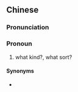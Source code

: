 ==Chinese==
{{zh-forms|s=什么样|type=21}}

===Pronunciation===
{{zh-pron
|m=shénmeyàng
|c=sam6 mo1 joeng6
|cat=pron
}}

===Pronoun===
{{zh-pronoun}}

# what kind?, what sort?

====Synonyms====
* {{zh-l|何許}}